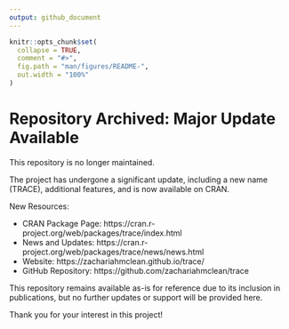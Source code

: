 ```yaml
---
output: github_document
---
```


```r
knitr::opts_chunk$set(
  collapse = TRUE,
  comment = "#>",
  fig.path = "man/figures/README-",
  out.width = "100%"
)
```



# Repository Archived: Major Update Available

This repository is no longer maintained.

The project has undergone a significant update, including a new name (TRACE), additional features, and is now available on CRAN.

New Resources:

-   CRAN Package Page: https://cran.r-project.org/web/packages/trace/index.html
-   News and Updates: https://cran.r-project.org/web/packages/trace/news/news.html
-   Website: https://zachariahmclean.github.io/trace/
-   GitHub Repository: https://github.com/zachariahmclean/trace

This repository remains available as-is for reference due to its inclusion in publications, but no further updates or support will be provided here.

Thank you for your interest in this project!

